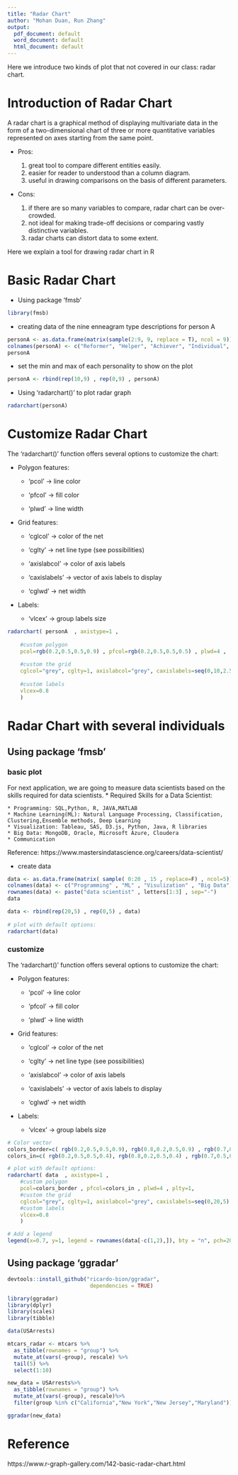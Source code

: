 ```yaml
---
title: "Radar Chart"
author: "Mohan Duan, Run Zhang"
output:
  pdf_document: default
  word_document: default
  html_document: default
---
```

Here we introduce two kinds of plot that not covered in our class: radar chart.

# Introduction of Radar Chart

A radar chart is a graphical method of displaying multivariate data in the form of a two-dimensional chart of three or more quantitative variables represented on axes starting from the same point.

*   Pros: 

      
    1. great tool to compare different entities easily.
    2. easier for reader to understood than a column diagram.
    3. useful in drawing comparisons on the basis of different parameters.
      
*   Cons: 


    1. if there are so many variables to compare, radar chart can be over-crowded.
    2. not ideal for making trade-off decisions or comparing vastly distinctive variables.
    3. radar charts can distort data to some extent.
      
Here we explain a tool for drawing radar chart in R


# Basic Radar Chart

*   Using package 'fmsb'


```r
library(fmsb)
```

*   creating data of the nine enneagram type descriptions for person A

```r
personA <- as.data.frame(matrix(sample(2:9, 9, replace = T), ncol = 9))
colnames(personA) <- c("Reformer", "Helper", "Achiever", "Individual", "Investigator", "Loyalist", "Enthusiast", "Challenger", "Peacemaker")
personA
```

*    set the min and max of each personality to show on the plot

```r
personA <- rbind(rep(10,9) , rep(0,9) , personA)
```

*   Using 'radarchart()' to plot radar graph
```r
radarchart(personA)
```




# Customize Radar Chart

The 'radarchart()' function offers several options to customize the chart:

*   Polygon features:


    * 'pcol' → line color
  
    * 'pfcol' → fill color
  
    * 'plwd' → line width

*   Grid features:


    * 'cglcol' → color of the net
  
    * 'cglty' → net line type (see possibilities)
  
    * 'axislabcol' → color of axis labels
  
    * 'caxislabels' → vector of axis labels to display
  
    * 'cglwd' → net width

*   Labels:


    * 'vlcex' → group labels size


```r
radarchart( personA  , axistype=1 , 
 
    #custom polygon
    pcol=rgb(0.2,0.5,0.5,0.9) , pfcol=rgb(0.2,0.5,0.5,0.5) , plwd=4 , 
 
    #custom the grid
    cglcol="grey", cglty=1, axislabcol="grey", caxislabels=seq(0,10,2.5), cglwd=0.8,
 
    #custom labels
    vlcex=0.8 
    )
```


# Radar Chart with several individuals

## Using package 'fmsb'

### basic plot


For next application, we are going to measure data scientists based on the skills required for data scientists.
*   Required Skills for a Data Scientist:


    * Programming: SQL,Python, R, JAVA,MATLAB
    * Machine Learning(ML): Natural Language Processing, Classification, Clustering,Ensemble methods, Deep Learning
    * Visualization: Tableau, SAS, D3.js, Python, Java, R libraries
    * Big Data: MongoDB, Oracle, Microsoft Azure, Cloudera
    * Communication

Reference: https://www.mastersindatascience.org/careers/data-scientist/

*   create data
 
```r
data <- as.data.frame(matrix( sample( 0:20 , 15 , replace=F) , ncol=5))
colnames(data) <- c("Programming" , "ML" , "Visulization" , "Big Data","Communication"  )
rownames(data) <- paste("data scientist" , letters[1:3] , sep="-")
data
```

```r
data <- rbind(rep(20,5) , rep(0,5) , data)
 
# plot with default options:
radarchart(data)
```



### customize

The 'radarchart()' function offers several options to customize the chart:

*   Polygon features:


    * 'pcol' → line color
  
    * 'pfcol' → fill color
  
    * 'plwd' → line width

*   Grid features:


    * 'cglcol' → color of the net
  
    * 'cglty' → net line type (see possibilities)
  
    * 'axislabcol' → color of axis labels
  
    * 'caxislabels' → vector of axis labels to display
  
    * 'cglwd' → net width

*   Labels:


    * 'vlcex' → group labels size




```r
# Color vector
colors_border=c( rgb(0.2,0.5,0.5,0.9), rgb(0.8,0.2,0.5,0.9) , rgb(0.7,0.5,0.1,0.9) )
colors_in=c( rgb(0.2,0.5,0.5,0.4), rgb(0.8,0.2,0.5,0.4) , rgb(0.7,0.5,0.1,0.4) )

# plot with default options:
radarchart( data  , axistype=1 , 
    #custom polygon
    pcol=colors_border , pfcol=colors_in , plwd=4 , plty=1,
    #custom the grid
    cglcol="grey", cglty=1, axislabcol="grey", caxislabels=seq(0,20,5), cglwd=0.8,
    #custom labels
    vlcex=0.8 
    )

# Add a legend
legend(x=0.7, y=1, legend = rownames(data[-c(1,2),]), bty = "n", pch=20 , col=colors_in , text.col = "grey", cex=1.2, pt.cex=3)
```


## Using package 'ggradar'

```r
devtools::install_github("ricardo-bion/ggradar", 
                          dependencies = TRUE)
```
```r
library(ggradar)
library(dplyr)
library(scales)
library(tibble)

data(USArrests)
```
```r
mtcars_radar <- mtcars %>% 
  as_tibble(rownames = "group") %>% 
  mutate_at(vars(-group), rescale) %>% 
  tail(5) %>% 
  select(1:10)
```

```r
new_data = USArrests%>%
  as_tibble(rownames = "group") %>%
  mutate_at(vars(-group), rescale)%>%
  filter(group %in% c("California","New York","New Jersey","Maryland"))

ggradar(new_data) 

```




# Reference
https://www.r-graph-gallery.com/142-basic-radar-chart.html



